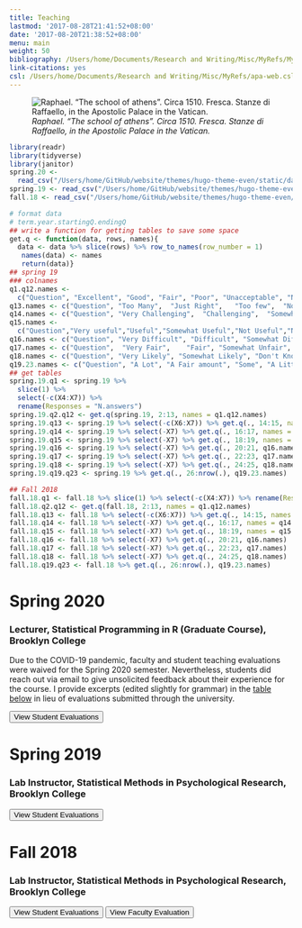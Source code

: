 ```yaml
---
title: Teaching
lastmod: '2017-08-28T21:41:52+08:00'
date: '2017-08-20T21:38:52+08:00'
menu: main
weight: 50
bibliography: /Users/home/Documents/Research and Writing/Misc/MyRefs/MyRefs.bib
link-citations: yes
csl: /Users/home/Documents/Research and Writing/Misc/MyRefs/apa-web.csl
---
```


![<i>Raphael. “The school of athens”. Circa 1510. Fresca. Stanze di Raffaello, in the Apostolic Palace in the Vatican.</i>](/img/athens.jpg)

```r
library(readr)
library(tidyverse)
library(janitor)
spring.20 <- 
  read_csv("/Users/home/GitHub/website/themes/hugo-theme-even/static/data/spring2020_evals.csv")
spring.19 <- read_csv("/Users/home/GitHub/website/themes/hugo-theme-even/static/data/spring19.csv")
fall.18 <- read_csv("/Users/home/GitHub/website/themes/hugo-theme-even/static/data/fall18.csv")

# format data
# term.year.startingQ.endingQ
## write a function for getting tables to save some space
get.q <- function(data, rows, names){
  data <- data %>% slice(rows) %>% row_to_names(row_number = 1)
   names(data) <- names
   return(data)}
## spring 19
### colnames
q1.q12.names <- 
  c("Question", "Excellent", "Good", "Fair", "Poor", "Unacceptable", "Not applicable", "Responses")
q13.names <- c("Question", "Too Many", 	"Just Right",	"Too few",	"Not Applicable", "Responses")
q14.names <- c("Question", "Very Challenging",	"Challenging",	"Somewhat Challenging",	"Not Challenging", "Not Applicable",  "Responses")
q15.names <- 
  c("Question","Very useful","Useful","Somewhat Useful","Not Useful","Not Applicable", "Responses")
q16.names <- c("Question", "Very Difficult", "Difficult", "Somewhat Difficult",	"Not Difficult",	"Not Applicable", "Responses")
q17.names <- c("Question",	"Very Fair",	"Fair",	"Somewhat Unfair", "Unfair",	"Not Applicable", "Responses")
q18.names <- c("Question", "Very Likely", "Somewhat Likely", "Don't Know", "Somewhat Unlikely", "Very Unlikely", "Responses")
q19.23.names <- c("Question", "A Lot", "A Fair amount", "Some", "A Little", "Hardly Anything", "Not Applicable", "Responses")
## get tables
spring.19.q1 <- spring.19 %>% 
  slice(1) %>% 
  select(-c(X4:X7)) %>% 
  rename(Responses = "N.answers")
spring.19.q2.q12 <- get.q(spring.19, 2:13, names = q1.q12.names)
spring.19.q13 <- spring.19 %>% select(-c(X6:X7)) %>% get.q(., 14:15, names = q13.names)
spring.19.q14 <- spring.19 %>% select(-X7) %>% get.q(., 16:17, names = q14.names)
spring.19.q15 <- spring.19 %>% select(-X7) %>% get.q(., 18:19, names = q15.names)
spring.19.q16 <- spring.19 %>% select(-X7) %>% get.q(., 20:21, q16.names)
spring.19.q17 <- spring.19 %>% select(-X7) %>% get.q(., 22:23, q17.names)
spring.19.q18 <- spring.19 %>% select(-X7) %>% get.q(., 24:25, q18.names)
spring.19.q19.q23 <- spring.19 %>% get.q(., 26:nrow(.), q19.23.names)

## Fall 2018
fall.18.q1 <- fall.18 %>% slice(1) %>% select(-c(X4:X7)) %>% rename(Responses = "N.answers")
fall.18.q2.q12 <- get.q(fall.18, 2:13, names = q1.q12.names)
fall.18.q13 <- fall.18 %>% select(-c(X6:X7)) %>% get.q(., 14:15, names = q13.names)
fall.18.q14 <- fall.18 %>% select(-X7) %>% get.q(., 16:17, names = q14.names)
fall.18.q15 <- fall.18 %>% select(-X7) %>% get.q(., 18:19, names = q15.names)
fall.18.q16 <- fall.18 %>% select(-X7) %>% get.q(., 20:21, q16.names)
fall.18.q17 <- fall.18 %>% select(-X7) %>% get.q(., 22:23, q17.names)
fall.18.q18 <- fall.18 %>% select(-X7) %>% get.q(., 24:25, q18.names)
fall.18.q19.q23 <- fall.18 %>% get.q(., 26:nrow(.), q19.23.names)
```

# Spring 2020

### Lecturer, Statistical Programming in R (Graduate Course), Brooklyn College

Due to the COVID-19 pandemic, faculty and student teaching evaluations were waived for the Spring 2020 semester. Nevertheless, students did reach out via email to give unsolicited feedback about their experience for the course. I provide excerpts (edited slightly for grammar) in the [table below](#email-feedback) in lieu of evaluations submitted through the university. 

<button title="Click to show answer" type="button" onclick="if(document.getElementById('spring20') .style.display=='none') {document.getElementById('spring20') .style.display=''} else{document.getElementById('spring20') .style.display='none'}">View Student Evaluations </button>

<div id="spring20" style="display:none">
```r
knitr::kable(spring.20, align = "cc",
  caption = "Student Feedback, Statistical Programming (Spring 2020) <div id='email-feedback' />") %>% 
  kableExtra::kable_styling(position = "left") %>% 
  kableExtra::footnote(general = "Students are numerically coded for confidentiality. There were 7 students in the course; the one student missing from this table later emailed me to ask for mentorship beyond the course.")
```
</div>

# Spring 2019

### Lab Instructor, Statistical Methods in Psychological Research, Brooklyn College


<button title="Click to show answer" type="button" onclick="if(document.getElementById('spring19') .style.display=='none') {document.getElementById('spring19') .style.display=''} else{document.getElementById('spring19') .style.display='none'}">View Student Evaluations </button>

<div id="spring19" style="display:none">
```r
knitr::kable(
  spring.19.q1, 
  caption = "Student Evaluations, Statistics Lab (Spring 2019)",
  align = "lccc") %>% 
  kableExtra::kable_styling(position = "left")
knitr::kable(spring.19.q2.q12, align = "lccccccc") %>% 
  kableExtra::kable_styling(position = "left")
knitr::kable(spring.19.q13, align = "lccccc") %>% 
  kableExtra::kable_styling(position = "left")
knitr::kable(spring.19.q14, align = "lcccccc") %>% 
  kableExtra::kable_styling(position = "left")
knitr::kable(spring.19.q15, align = "lcccccc") %>% 
  kableExtra::kable_styling(position = "left")
knitr::kable(spring.19.q16, align = "lcccccc") %>% 
  kableExtra::kable_styling(position = "left")
knitr::kable(spring.19.q17, align = "lcccccc") %>% 
  kableExtra::kable_styling(position = "left")
knitr::kable(spring.19.q19.q23, align = "lccccccc") %>% 
  kableExtra::kable_styling(position = "left")
```
</div>


# Fall 2018

### Lab Instructor, Statistical Methods in Psychological Research, Brooklyn College

<button title="Click to show answer" type="button" onclick="if(document.getElementById('fall18') .style.display=='none') {document.getElementById('fall18') .style.display=''} else{document.getElementById('fall18') .style.display='none'}">View Student Evaluations </button>

<button 
onclick=window.open('https://matthewevanaman.netlify.app//PDFs/eval_fall18.pdf','_blank')
type="button">View Faculty Evaluation
</button>

<div id="fall18" style="display:none">
```r
knitr::kable(
  fall.18.q1, 
  caption = "Student Evaluations, Statistics Lab (Fall 2018)",
   align = "lccc") %>% 
  kableExtra::kable_styling(position = "left")
knitr::kable(fall.18.q2.q12, align = "lccccccc") %>% 
  kableExtra::kable_styling(position = "left")
knitr::kable(fall.18.q13,  align = "lccccc") %>% 
  kableExtra::kable_styling(position = "left")
knitr::kable(fall.18.q14, align = "lcccccc") %>% 
  kableExtra::kable_styling(position = "left")
knitr::kable(fall.18.q15, align = "lcccccc") %>% 
  kableExtra::kable_styling(position = "left")
knitr::kable(fall.18.q16, align = "lcccccc") %>% 
  kableExtra::kable_styling(position = "left")
knitr::kable(fall.18.q17, align = "lcccccc") %>% 
  kableExtra::kable_styling(position = "left")
knitr::kable(fall.18.q19.q23, align = "lccccccc") %>% 
  kableExtra::kable_styling(position = "left")
```
</div>
